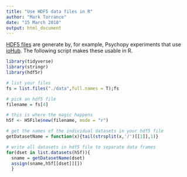 ```yaml
---
title: "Use HDF5 data files in R"
author: "Mark Torrance"
date: "15 March 2018"
output: html_document
---
```


[HDF5 files](https://en.wikipedia.org/wiki/Hierarchical_Data_Format) are generate by, for example, Psychopy experiments that use [ioHub](http://www.psychopy.org/api/iohub.html). The following script makes these usable in R.

```r
library(tidyverse)
library(stringr)
library(hdf5r)

# list your files
fs = list.files("./data",full.names = T);fs

# pick an hdf5 file
filename = fs[4]

# this is where the magic happens
h5f <- H5File$new(filename, mode = "r")

# get the names of the individual datasets in your hdf5 file
getDatasetName = function(x){tail(strsplit(x,'/')[[1]],1)}

# write all datasets in hdf5 file to separate data frames
for(dset in list.datasets(h5f)){
  sname = getDatasetName(dset)
  assign(sname,h5f[[dset]][]) 
  }
```
